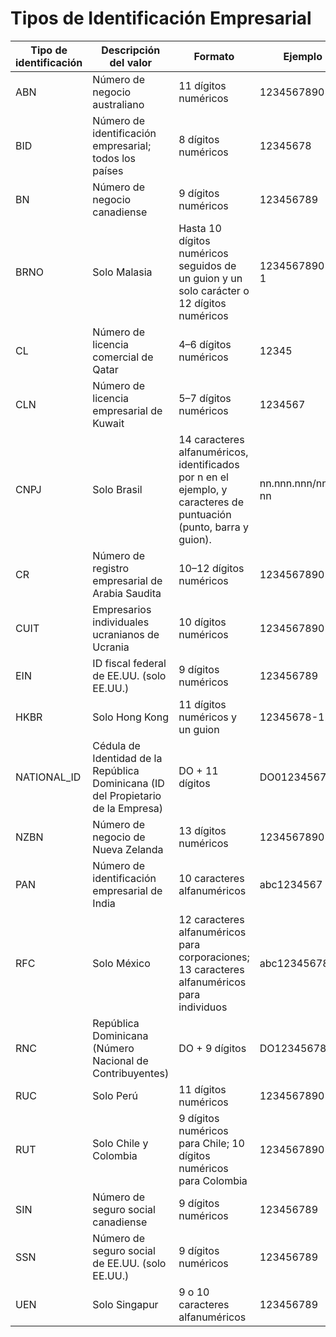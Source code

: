 # Tipos de Identificación Empresarial

| Tipo de identificación | Descripción del valor                                                             | Formato                                                                                                            | Ejemplo            |
|------------------------|-----------------------------------------------------------------------------------|--------------------------------------------------------------------------------------------------------------------|--------------------|
| ABN                    | Número de negocio australiano                                                     | 11 dígitos numéricos                                                                                               | 12345678901        |
| BID                    | Número de identificación empresarial; todos los países                            | 8 dígitos numéricos                                                                                                | 12345678           |
| BN                     | Número de negocio canadiense                                                      | 9 dígitos numéricos                                                                                                | 123456789          |
| BRNO                   | Solo Malasia                                                                      | Hasta 10 dígitos numéricos seguidos de un guion y un solo carácter o 12 dígitos numéricos                          | 123456789012-1     |
| CL                     | Número de licencia comercial de Qatar                                             | 4–6 dígitos numéricos                                                                                              | 12345              |
| CLN                    | Número de licencia empresarial de Kuwait                                          | 5–7 dígitos numéricos                                                                                              | 1234567            |
| CNPJ                   | Solo Brasil                                                                       | 14 caracteres alfanuméricos, identificados por n en el ejemplo, y caracteres de puntuación (punto, barra y guion). | nn.nnn.nnn/nnnn-nn |
| CR                     | Número de registro empresarial de Arabia Saudita                                  | 10–12 dígitos numéricos                                                                                            | 1234567890         |
| CUIT                   | Empresarios individuales ucranianos de Ucrania                                    | 10 dígitos numéricos                                                                                               | 1234567890         |
| EIN                    | ID fiscal federal de EE.UU. (solo EE.UU.)                                         | 9 dígitos numéricos                                                                                                | 123456789          |
| HKBR                   | Solo Hong Kong                                                                    | 11 dígitos numéricos y un guion                                                                                    | 12345678-123       |
| NATIONAL_ID            | Cédula de Identidad de la República Dominicana (ID del Propietario de la Empresa) | DO + 11 dígitos                                                                                                    | DO01234567890      |
| NZBN                   | Número de negocio de Nueva Zelanda                                                | 13 dígitos numéricos                                                                                               | 1234567890123      |
| PAN                    | Número de identificación empresarial de India                                     | 10 caracteres alfanuméricos                                                                                        | abc1234567         |
| RFC                    | Solo México                                                                       | 12 caracteres alfanuméricos para corporaciones; 13 caracteres alfanuméricos para individuos                        | abc1234567890      |
| RNC                    | República Dominicana (Número Nacional de Contribuyentes)                          | DO + 9 dígitos                                                                                                     | DO123456789        |
| RUC                    | Solo Perú                                                                         | 11 dígitos numéricos                                                                                               | 12345678901        |
| RUT                    | Solo Chile y Colombia                                                             | 9 dígitos numéricos para Chile; 10 dígitos numéricos para Colombia                                                 | 1234567890         |
| SIN                    | Número de seguro social canadiense                                                | 9 dígitos numéricos                                                                                                | 123456789          |
| SSN                    | Número de seguro social de EE.UU. (solo EE.UU.)                                   | 9 dígitos numéricos                                                                                                | 123456789          |
| UEN                    | Solo Singapur                                                                     | 9 o 10 caracteres alfanuméricos                                                                                    | 123456789          |
